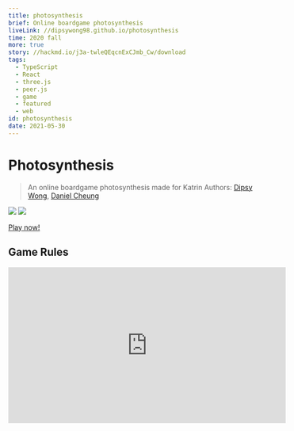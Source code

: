 ```yaml
---
title: photosynthesis
brief: Online boardgame photosynthesis
liveLink: //dipsywong98.github.io/photosynthesis
time: 2020 fall
more: true
story: //hackmd.io/j3a-twleQEqcnExCJmb_Cw/download
tags:
  - TypeScript
  - React
  - three.js
  - peer.js
  - game
  - featured
  - web
id: photosynthesis
date: 2021-05-30
---
```


# Photosynthesis
> An online boardgame photosynthesis made for Katrin
> Authors: [Dipsy Wong](//github.com/dipsywong98), [Daniel Cheung](//github.com/danvim)

[![](https://i.imgur.com/1K9UV5b.png)](https://dipsywong98.github.io/photosynthesis/)
![](https://i.imgur.com/uSbXONe.jpg)

[Play now!](https://dipsywong98.github.io/photosynthesis/)

## Game Rules

<iframe width="560" height="315" src="https://www.youtube.com/embed/a84AJ5ht_ng" frameborder="0" allow="accelerometer; autoplay; clipboard-write; encrypted-media; gyroscope; picture-in-picture" allowfullscreen></iframe>

